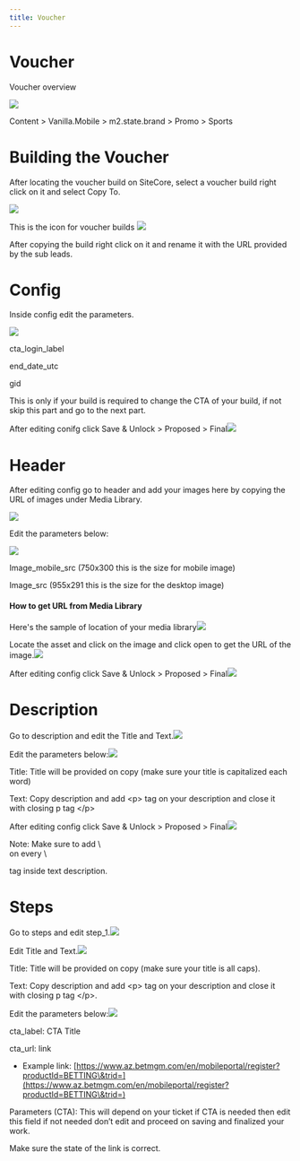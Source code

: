 ```yaml
---
title: Voucher
---
```


# Voucher

Voucher overview

![](https://res.cloudinary.com/dlfu36fiw/image/upload/v1712303927/builds/voucher/Voucher_i24hzp.jpg)

<Admonition type="note" title="SiteCore Path">
  Content > Vanilla.Mobile > m2.state.brand > Promo > Sports
</Admonition>

# Building the Voucher

After locating the voucher build on SiteCore, select a voucher build right click on it and select Copy To.

![](https://res.cloudinary.com/dlfu36fiw/image/upload/v1712820594/builds/voucher/Copy_bpgcit.jpg)

<Admonition type="note" title="Note">
  This is the icon for voucher builds <img src="https://res.cloudinary.com/dlfu36fiw/image/upload/v1712304296/builds/voucher/icon_xgza6r.jpg" className="inline m-0" />
</Admonition>

After copying the build right click on it and rename it with the URL provided by the sub leads.

# Config

Inside config edit the parameters.

![](https://res.cloudinary.com/dlfu36fiw/image/upload/v1712821262/builds/voucher/config_pzrvii.jpg)

cta\_login\_label

end\_date\_utc

gid

<Admonition type="note" title="Note">
  This is only if your build is required to change the CTA of your build, if not skip this part and go to the next part.
</Admonition>

After editing conifg click Save & Unlock > Proposed > Final![](https://res.cloudinary.com/dlfu36fiw/image/upload/v1712821485/builds/voucher/Save_qukzsd.jpg)

# Header

After editing config go to header and add your images here by copying the URL of images under Media Library.

![](https://res.cloudinary.com/dlfu36fiw/image/upload/v1712821631/builds/voucher/header_sar1sx.jpg)

Edit the parameters below:

![](https://res.cloudinary.com/dlfu36fiw/image/upload/v1712822163/builds/voucher/Header_parameter_joae76.jpg)

Image\_mobile\_src (750x300 this is the size for mobile image)

Image\_src (955x291 this is the size for the desktop image)

#### How to get URL from Media Library

Here's the sample of location of your media library![](https://res.cloudinary.com/dlfu36fiw/image/upload/v1712821812/builds/voucher/Media_Library_glefjt.jpg)

Locate the asset and click on the image and click open to get the URL of the image.![](https://res.cloudinary.com/dlfu36fiw/image/upload/v1712821815/builds/voucher/Sample_image_ehr6bz.jpg)

After editing config click Save & Unlock > Proposed > Final![](https://res.cloudinary.com/dlfu36fiw/image/upload/v1712821485/builds/voucher/Save_qukzsd.jpg)

# Description

Go to description and edit the Title and Text.![](https://res.cloudinary.com/dlfu36fiw/image/upload/v1712822344/builds/voucher/Description_i041l9.jpg)

Edit the parameters below:![](https://res.cloudinary.com/dlfu36fiw/image/upload/v1712822440/builds/voucher/Des_para_pks6fl.jpg)

Title: Title will be provided on copy (make sure your title is capitalized each word)

Text: Copy description and add \<p> tag on your description and close it with closing p tag \</p>

After editing config click Save & Unlock > Proposed > Final![](https://res.cloudinary.com/dlfu36fiw/image/upload/v1712821485/builds/voucher/Save_qukzsd.jpg)

<Admonition type="note" title="Note">
  Note: Make sure to add \<br> on every \<p> tag inside text description.
</Admonition>

# Steps

Go to steps and edit step\_1.![](https://res.cloudinary.com/dlfu36fiw/image/upload/v1712891783/builds/voucher/Steps_roila3.jpg)

Edit Title and Text.![](https://res.cloudinary.com/dlfu36fiw/image/upload/v1712891837/builds/voucher/steps_par_znb2rq.jpg)

Title: Title will be provided on copy (make sure your title is all caps).

Text: Copy description and add \<p> tag on your description and close it with closing p tag \</p>.

Edit the parameters below:![](https://res.cloudinary.com/dlfu36fiw/image/upload/v1712891868/builds/voucher/steps_par_j0et0e.jpg)

cta\_label: CTA Title

cta\_url: link

* Example link: [https://www.az.betmgm.com/en/mobileportal/register?productId=BETTING\&trid=](https://www.az.betmgm.com/en/mobileportal/register?productId=BETTING\&trid=)

Parameters (CTA): This will depend on your ticket if CTA is needed then edit this field if not needed don’t edit and proceed on saving and finalized your work.

<Admonition type="note" title="Note">
  Make sure the state of the link is correct.
</Admonition>
